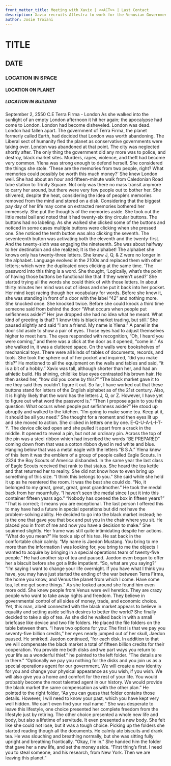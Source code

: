 ```yaml
---
front_matter_title: Meeting with Xavix | <<ACT>> | Last Contact
description: Xavix recruits Allestra to work for the Venusian Government.
author: Josie Troiani
---
```

# TITLE

## DATE

### LOCATION IN SPACE

#### LOCATION ON PLANET

##### LOCATION IN BUILDING

September 2, 2550 C.E
Terra Firma - London
As she walked into the sunlight of an empty London afternoon it hit her again; the apocalypse had come to London. London had become disheveled. London was dead. London had fallen apart. The government of Terra Firma, the planet formerly called Earth, had decided that London was worth abandoning. The Liberal sect of humanity fled the planet as conservative governments were taking over. London was abandoned at that point. The city was neglected shortly after. The only thing the government did any more was to police, and destroy, black market sites. Murders, rapes, violence, and theft had become very common. Ylena was strong enough to defend herself.
She considered the things she stole. ‘These are the memories from two people, right? What memories could possibly be worth this much money?’ She knew London well. She had about an hour and fifteen-minute walk from Caledonian Road tube station to Trinity Square. Not only was there no mass transit anymore to carry her around, but there were very few people out to bother her. She shivered, despite the heat, considering the idea of people’s memories removed from the mind and stored on a disk. Considering that the biggest pay day of her life may come on extracted memories bothered her immensely. She put the thoughts of the memories aside.
She took out the little metal ball and noted that it had twenty-six tiny circular buttons. The buttons had no labeling. As she walked she clicked some of the buttons and noticed in some cases multiple buttons were clicking when she pressed one. She noticed the tenth button was also clicking the seventh. The seventeenth button was activating both the eleventh and the twenty-first. And the twenty-sixth was engaging the nineteenth.
She was about halfway to her destination and she realized; It is the alphabet! The alphabet she knows only has twenty-three letters. She knew J, Q, & Z were no longer in the alphabet. Language evolved in the 2100s and replaced them with other letters; which were the duplicated ones clicking at the same time. ‘The password into this thing is a word. She thought, ‘Logically, what’s the point of having those buttons be functional like that if they weren’t used?’ She started trying all the words she could think of with those letters. In about thirty minutes her mind was out of ideas and she put it back into her pocket.
Her mind kept racing though her vocabulary for words. Before she knew it, she was standing in front of a door with the label “42” and nothing more. She knocked once. She knocked twice. Before she could knock a third time someone said from behind the door “What occurs when people put selfishness aside?”
Her jaw dropped she had no idea what he meant. What kind of greeting is that? ‘I know this is black market trading, but still.’ She paused slightly and said “I am a friend. My name is Ylena.”
A panel in the door slid aside to show a pair of eyes. Those eyes had to adjust themselves higher to meet hers. The eyes responded with recognition, “Oh, I heard you were coming,” and there was a click at the door as it opened, “come in.”
As she walked in, it was a cluttered space. On the walls were bookshelves of mechanical toys. There were all kinds of tables of documents, records, and tools. She took the sphere out of her pocket and inquired, “did you make this?”
He motioned to all the equipment on the walls and tables and said, “it is a bit of a hobby.” Xavix was tall, although shorter than her, and had an athletic build. His shining, childlike blue eyes contrasted his brown hair. He then asked her, “how did you come by this?”
“The black market gave it to me they said they couldn’t figure it out. So far, I have worked out that these buttons stand for letters of the English alphabet as of the 21st century. Also, it is highly likely that the word has the letters J, Q, or Z. However, I have yet to figure out what word the password is.”
“Then I propose again to you this question: What occurs when people put selfishness aside?” He stood up abruptly and walked to the kitchen. “I’m going to make some tea. Keep at it, it should be all you need.”
She thought for a moment and then eyes lit up and she moved to action. She clicked in letters one by one. E-Q-U-A-L-I-T-Y. The device clicked open and she pulled it apart from a crack in the middle. It opened to reveal a pin, but not an ordinary pin. Across the top of the pin was a steel ribbon which had inscribed the words “BE PREPARED” coming down from that was a cotton ribbon dyed in red white and blue. Hanging below that was a metal eagle with the letters “B S A.” Ylena knew of this item it was the emblem of a group of people called Eagle Scouts. In 2324 the Boy Scouts of America disbanded. In the same year the last class of Eagle Scouts received that rank to that status. She heard the tea kettle and that returned her to reality. She did not know how to even bring up something of this size.
“I think this belongs to you.” She said while she held it up as he reentered the room. It was the best she could do.
“No, it belonged to my great, great, great, great grandmother.” He took the medal back from her mournfully. “I haven’t seen the medal since I put it into this container fifteen years ago.”
“Nobody has opened the box in fifteen years?”
“That is correct; it means you are exceptional. The last person I offered this to may have had a future in special operations but did not have the problem-solving ability. He decided to go into the black market instead; he is the one that gave you that box and put you in the chair where you sit. He placed you in front of me and now you have a decision to make.”
She squirmed slightly. Her frame was still quite intimidating despite her actions. “What do you mean?”
He took a sip of his tea. He sat back in the comfortable chair calmly. “My name is Jaedon Mustang. You bring to me more than the information I was looking for, you bring to me the objects I wanted to acquire by bringing in a special operations team of twenty-five people.” He had another sip of tea and paused.
Jaedon even began to offer her a biscuit before she got a little impatient. “So, what are you saying?”
“I’m saying I want to change your life overnight. If you have what I think you have, you may have just started the ending of the war between Terra Firma, the home you know, and Venus the planet from which I come. Have some tea, let me get some things.”
As she looked around she found him even more odd. She knew people from Venus were evil heretics. They are crazy people who want to take away rights and freedom. They believe in governmental control of all sides of money, trade, and economic choice. Yet, this man, albeit connected with the black market appears to believe in equality and setting aside selfish desires to better the world? She finally decided to take a sip of tea. As she did he walked back in with a small briefcase like device and two file folders.
He placed the file folders on the table between them. “I have two options for you: The first is that we pay you seventy-five billion credits,” her eyes nearly jumped out of her skull, Jaedon paused. He smirked. Jaedon continued, “for each disk. In addition to that we will compensate the black market a total of fifteen billion credits for their cooperation. You provide me both disks and we part ways you return to your life as a wonderful thief.” he pointed to the left folder. “The details are in there.”
“Optionally we pay you nothing for the disks and you join us as a special operations agent for our government. We will create a new identity for you and change your physical appearance as you wish, if you wish. We will also give you a home and comfort for the rest of your life. You would probably become the most talented agent in our history. We would provide the black market the same compensation as with the other plan.” He pointed to the right folder, “As you can guess that folder contains those details. However, I will need to know your past, which you have kept very well hidden. We can’t even find your real name.”
She was desperate to leave this lifestyle, one choice presented her complete freedom from the lifestyle just by retiring. The other choice presented a whole new life and body, but also a lifetime of servitude. It even presented a new body. She felt like she could not lose, but it was a tough choice. Picking up the folders she started reading though all the documents. He calmly ate biscuits and drank tea. He was slouching and breathing normally, but she was sitting fully upright and breathing frantically.
“Okay, I’m in.” She handed him the folder that gave her a new life, and set the money aside.
“First thing’s first. I need you to steal someone, and his research, from New York. Then we are leaving this planet.”
